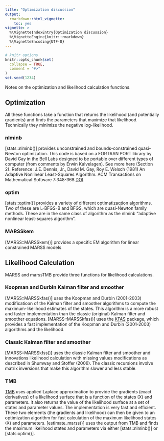```yaml
---
title: "Optimization discussion"
output: 
  rmarkdown::html_vignette:
    toc: yes
vignette: >
  %\VignetteIndexEntry{Optimization discussion}
  %\VignetteEngine{knitr::rmarkdown}
  %\VignetteEncoding{UTF-8}
---
```


\newcommand{\QQ}{\mathbf{Q}}
\newcommand{\RR}{\mathbf{R}}
\newcommand{\xx}{\mathbf{x}}

```r
# knitr options
knitr::opts_chunk$set(
  collapse = TRUE,
  comment = "#>"
)
set.seed(1234)
```

Notes on the optimization and likelihood calculation functions.

## Optimization

All these functions take a function that returns the likelihood (and potentially gradients) and finds the parameters that maximize that likelihood. Technically they minimize the negative log-likelihood.

### nlminb

[stats::nlminb()] provides unconstrained and bounds-constrained quasi-Newton optimization. This code is based on a FORTRAN PORT library by David Gay in the Bell Labs designed to be portable over different types of computer (from comments by Erwin Kalvelagen). See more here (Section 2). Reference: J.E. Dennis, Jr., David M. Gay, Roy E. Welsch (1981) An Adaptive Nonlinear Least-Squares Algorithm. ACM Transactions on Mathematical Software 7:348-368 [DOI](https://dl.acm.org/doi/pdf/10.1145/355958.355965).

### optim

[stats::optim()] provides a variety of different optimatizaqtion algorithms. Two of these are L-BFGS-B and BFGS, which are quasi-Newton family methods. These are in the same class of algorithm as the nlminb "adaptive nonlinear least-squares algorithm".

### MARSSkem

[MARSS::MARSSkem()] provides a specific EM algorithm for linear constrained MARSS models.

## Likelihood Calculation

MARSS and marssTMB provide three functions for likelihood calculations.

### Koopman and Durbin Kalman filter and smoother

[MARSS::MARSSkfas()] uses the Koopman and Durbin (2001-2003) modificatioon of the Kalman filter and smoother algorithms to compute the maximum-likelihood estimates of the states. This algorithm is a more robust and faster implementation than the classic (original) Kalman filter and smoother equations. [MARSS::MARSSkfas()] uses the  [KFAS](https://cran.r-project.org/package=KFAS) package, which provides a fast implementation of the Koopman and Durbin (2001-2003) algorithms and the likelihood.

### Classic Kalman filter and smoother

[MARSS::MARSSkfss()] uses the classic Kalman filter and smoother and innovations likelihood calculation with missing values modifications as described in Shumway and Stoffer (2006). The classic recursions involve matrix inversions that make this algorithm slower and less stable.

### TMB

[TMB](https://cran.r-project.org/package=TMB) uses applied Laplace approximation to provide the gradients (exact derivatives) of a likelihood surface that is a function of the states (X) and parameters. It also returns the value of the likelihood surface at a set of states and parameter values. The implementation is very fast and efficient. These two elements (the gradients and likelihood) can then be given to an optimization algorithm for fast calculation of the maximum likelihood states (X) and parameters. [estimate_marss()] uses the output from TMB and finds the maximum likelihood states and parameters via either [stats::nlminb()] or [stats:optim()].





